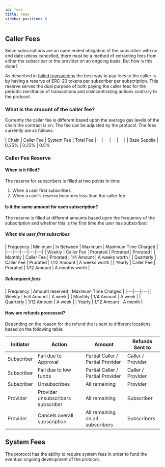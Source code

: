 ```yaml
---
id: fees
title: Fees
sidebar_position: 6
---
```


## Caller Fees

Since subscriptions are an open ended obligation of the subscriber with no end date unless cancelled, there must be a method of extracting fees from either the subscriber or the provider on an ongoing basis. But how is this done? 

As described in [failed transactions](failed_transactions) the best way to pay fees to the caller is by having a reserve of ERC-20 tokens per subscriber per subscription. This reserve serves the dual purpose of both paying the caller fees for the periodic remittance of transactions and disincentivizing actions contrary to the protocol. 

### What is the amount of the caller fee?

Currently the caller fee is different based upon the average gas levels of the chain the contract is on. The fee can be adjusted by the protocol. The fees currently are as follows:

<div style={{ textAlign: 'center' }}>
| Chain | Caller Fee | System Fee | Total Fee
|---|---|---|---|
| Base Sepolia | 0.25% | 0.25% | 0.5%
</div>

### Caller Fee Reserve

#### When is it filled?

The reserve for subscribers is filled at two points in time:

1. When a user first subscribes 
2. When a user's reserve becomes less than the caller fee

#### Is it the same amount for each subscription?

The reserve is filled at different amounts based upon the frequency of the subscription and whether this is the first time the user has subscribed:

##### When the user first subscribes

<div style={{ textAlign: 'center' }}>
| Frequency | Minimum | In Between | Maximum | Maximum Time Charged |
|---|---|---|---|---|
| Weekly | Caller Fee | Prorated | Prorated | Prorated |
| Monthly | Caller Fee | Prorated | 1/4 Amount | A weeks worth |
| Quarterly | Caller Fee | Prorated | 1/12 Amount | A weeks worth |
| Yearly | Caller Fee | Prorated | 1/12 Amount | A months worth |
</div>

##### Subsequent fees 

<div style={{ textAlign: 'center' }}>
| Frequency | Amount reserved | Maximum Time Charged |
|---|---|---|
| Weekly | Full Amount | A week |
| Monthly | 1/4 Amount | A week |
| Quarterly | 1/12 Amount | A week |
| Yearly | 1/12 Amount | A month |
</div>

#### How are refunds processed?

Depending on the reason for the refund the is sent to different locations based on the following table:

| Initiator | Action | Amount | Refunds Sent to |
|---|---|---|---|
| Subscriber | Fail due to Approval | Partial Caller / Partial Provider | Caller / Provider |
| Subscriber | Fail due to low funds | Partial Caller / Partial Provider | Caller / Provider |
| Subscriber | Unsubscribes | All remaining | Provider | 
| Provider | Provider unsubscribers subscriber | All remaining | Subscriber |
| Provider | Cancels overall subscription | All remaining on all subscribers | Subscribers |

## System Fees

The protocol has the ability to require system fees in order to fund the eventual ongoing development of the protocol. 






